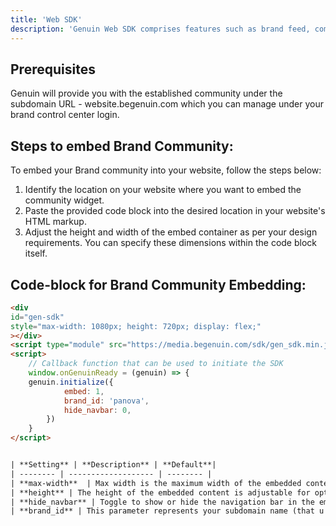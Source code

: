 ```yaml
---
title: 'Web SDK'
description: 'Genuin Web SDK comprises features such as brand feed, communities, and loops.'
---
```


## Prerequisites
Genuin will provide you with the established community under the subdomain URL - website.begenuin.com which you can manage under your brand control center login.

## Steps to embed Brand Community:
To embed your Brand community into your website, follow the steps below:
1. Identify the location on your website where you want to embed the community widget.
2. Paste the provided code block into the desired location in your website's HTML markup.
3. Adjust the height and width of the embed container as per your design requirements.
   You can specify these dimensions within the code block itself.

## Code-block for Brand Community Embedding:

```html
<div
id="gen-sdk"
style="max-width: 1080px; height: 720px; display: flex;"
></div>
<script type="module" src="https://media.begenuin.com/sdk/gen_sdk.min.js"></script>
<script>
	// Callback function that can be used to initiate the SDK
	window.onGenuinReady = (genuin) => {
	genuin.initialize({
			embed: 1,
			brand_id: 'panova',
			hide_navbar: 0,
		})
	}
</script>


| **Setting** | **Description** | **Default**|
| -------- | ------------------- | -------- |
| **max-width**  | Max width is the maximum width of the embedded content and this parameter is variable, so you can change this as per your preferences and your website UI. | 1080px |
| **height** | The height of the embedded content is adjustable for optimal display, same as width parameter. | 720px |
| **hide_navbar** | Toggle to show or hide the navigation bar in the embedded community. Set to 1 to hide the nav bar. | 0 |
| **brand_id** | This parameter represents your subdomain name (that u entered on [signup]((../brands/getting_started))) which shows your Brand content, and it’s not a changeable parameter. |